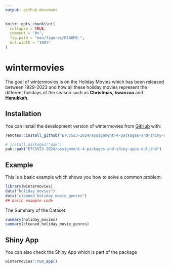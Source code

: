 ```yaml
---
output: github_document
---
```


<!-- README.md is generated from README.Rmd. Please edit that file -->

```r
knitr::opts_chunk$set(
  collapse = TRUE,
  comment = "#>",
  fig.path = "man/figures/README-",
  out.width = "100%"
)
```

# wintermovies

<!-- badges: start -->
<!-- badges: end -->

The goal of wintermovies is on the Holiday Movies which has been released between 1929-2023 and how all these holiday movies represent the different holidays of the season such as **Christmas**, **kwanzaa** and **Hanukkah**. 

## Installation

You can install the development version of wintermovies from [GitHub](https://github.com/ETC5523-2024/assignment-4-packages-and-shiny-apps-dulith4/tree/main/wintermovies) with:

```r
remotes::install_github("ETC5523-2024/assignment-4-packages-and-shiny-apps-dulith4", subdir = "wintermovies")

```


``` r
# install.packages("pak")
pak::pak("ETC5523-2024/assignment-4-packages-and-shiny-apps-dulith4")
```

## Example

This is a basic example which shows you how to solve a common problem:

```r
library(wintermovies)
data("holiday_movies")
data("cleaned_holiday_movie_genres")
## basic example code
```

The Summary of the Dataset

```r
summary(holiday_movies)
summary(cleaned_holiday_movie_genres)
```

## Shiny App

You can also check the Shiny App which is part of the package   

```r
wintermovies::run_app()
```



